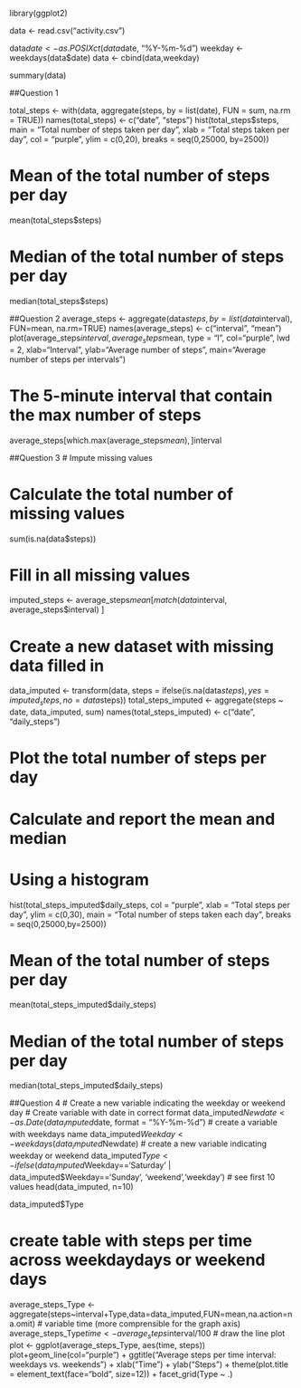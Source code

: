 library(ggplot2)

data <- read.csv("activity.csv")

data$date <- as.POSIXct(data$date, "%Y-%m-%d")
weekday <- weekdays(data$date)
data <- cbind(data,weekday)

summary(data)

##Question 1

total_steps <- with(data, 
                    aggregate(steps, by = list(date), 
                              FUN = sum, na.rm = TRUE))
names(total_steps) <- c("date", "steps")
hist(total_steps$steps, 
     main = "Total number of steps taken per day", 
     xlab = "Total steps taken per day", 
     col = "purple", ylim = c(0,20), 
     breaks = seq(0,25000, by=2500))

# Mean of the total number of steps per day
mean(total_steps$steps)

# Median of the total number of steps per day
median(total_steps$steps)

##Question 2
average_steps <- aggregate(data$steps, 
                                    by=list(data$interval), 
                                    FUN=mean, na.rm=TRUE)
names(average_steps) <- c("interval", "mean")
plot(average_steps$interval, 
     average_steps$mean, 
     type = "l", 
     col="purple", 
     lwd = 2, 
     xlab="Interval", ylab="Average number of steps", 
     main="Average number of steps per intervals")

# The 5-minute interval that contain the max number of steps
average_steps[which.max(average_steps$mean), ]$interval

##Question 3
# Impute missing values

# Calculate the total number of missing values
sum(is.na(data$steps))

# Fill in all missing values
imputed_steps <- average_steps$mean[
                      match(data$interval,
                            average_steps$interval)
                      ]

# Create a new dataset with missing data filled in
data_imputed <- transform(data, steps = ifelse(is.na(data$steps), yes = imputed_steps, no = data$steps))
total_steps_imputed <- aggregate(steps ~ date, data_imputed, sum)
names(total_steps_imputed) <- c("date", "daily_steps")

# Plot the total number of steps per day
# Calculate and report the mean and median
# Using a histogram
hist(total_steps_imputed$daily_steps, 
     col = "purple", 
     xlab = "Total steps per day", ylim = c(0,30), 
     main = "Total number of steps taken each day", 
     breaks = seq(0,25000,by=2500))

# Mean of the total number of steps per day
mean(total_steps_imputed$daily_steps)

# Median of the total number of steps per day
median(total_steps_imputed$daily_steps)

##Question 4
# Create a new variable indicating the weekday or weekend day
# Create variable with date in correct format
data_imputed$Newdate <- as.Date(data_imputed$date, format = "%Y-%m-%d")
# create a variable with weekdays name
data_imputed$Weekday <- weekdays(data_imputed$Newdate)
# create a new variable indicating weekday or weekend
data_imputed$Type <- ifelse(data_imputed$Weekday=='Saturday' | data_imputed$Weekday=='Sunday', 
                               'weekend','weekday')
# see first 10 values
head(data_imputed, n=10)

data_imputed$Type

# create table with steps per time across weekdaydays or weekend days
average_steps_Type <- aggregate(steps~interval+Type,data=data_imputed,FUN=mean,na.action=na.omit)
# variable time (more comprensible for the graph axis)
average_steps_Type$time <- average_steps$interval/100
# draw the line plot
plot <- ggplot(average_steps_Type, aes(time, steps))
plot+geom_line(col="purple") +
               ggtitle("Average steps per time interval: weekdays vs. weekends") +
               xlab("Time") + ylab("Steps") + 
               theme(plot.title = element_text(face="bold", size=12)) + 
               facet_grid(Type ~ .)
 